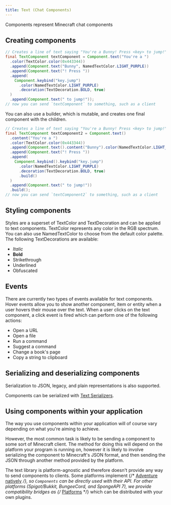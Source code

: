 ```yaml
---
title: Text (Chat Components)
---
```


Components represent Minecraft chat components

## Creating components

```java
// Creates a line of text saying "You're a Bunny! Press <key> to jump!", with some colouring and styling.
final TextComponent textComponent = Component.text("You're a ")
  .color(TextColor.color(0x443344))
  .append(Component.text("Bunny", NamedTextColor.LIGHT_PURPLE))
  .append(Component.text("! Press "))
  .append(
    Component.keybind("key.jump")
      .color(NamedTextColor.LIGHT_PURPLE)
      .decoration(TextDecoration.BOLD, true)
  )
  .append(Component.text(" to jump!"));
// now you can send `textComponent` to something, such as a client
```

You can also use a builder, which is mutable, and creates one final
component with the children.

```java
// Creates a line of text saying "You're a Bunny! Press <key> to jump!", with some colouring and styling.
final TextComponent textComponent2 = Component.text()
  .content("You're a ")
  .color(TextColor.color(0x443344))
  .append(Component.text().content("Bunny").color(NamedTextColor.LIGHT_PURPLE))
  .append(Component.text("! Press "))
  .append(
    Component.keybind().keybind("key.jump")
      .color(NamedTextColor.LIGHT_PURPLE)
      .decoration(TextDecoration.BOLD, true)
      .build()
  )
  .append(Component.text(" to jump!"))
  .build();
// now you can send `textComponent2` to something, such as a client
```

## Styling components

Styles are a superset of TextColor and TextDecoration and can be applied to text components.
TextColor represents any color in the RGB spectrum.
You can also use NamedTextColor to choose from the default color palette.
The following TextDecorations are available:

* *Italic*
* **Bold**
* Strikethrough
* Underlined
* Obfuscated

## Events

There are currently two types of events available for text components.
Hover events allow you to show another component, item or entity when a user hovers their mouse over the text.
When a user clicks on the text component, a click event is fired which can perform one of the following actions:

* Open a URL
* Open a file
* Run a command
* Suggest a command
* Change a book's page
* Copy a string to clipboard

## Serializing and deserializing components

Serialization to JSON, legacy, and plain representations is also
supported.

Components can be serialized with [Text Serializers](/adventure/serializer).

## Using components within your application

The way you use components within your application will of course vary
depending on what you're aiming to achieve.

However, the most common task is likely to be sending a component to
some sort of Minecraft client. The method for doing this will depend on
the platform your program is running on, however it is likely to involve
serializing the component to Minecraft's JSON format, and then sending
the JSON through another method provided by the platform.

The text library is platform-agnostic and therefore doesn't provide any
way to send components to clients. Some platforms implement {/* [Adventure natively](adventure/platform/native) */}, so `Components`
can be directly used with their API. For other platforms (Spigot/Bukkit, BungeeCord, and SpongeAPI 7),
we provide compatibility bridges as {/* [Platforms](adventure/platform) */} which can be distributed with your own plugins.
